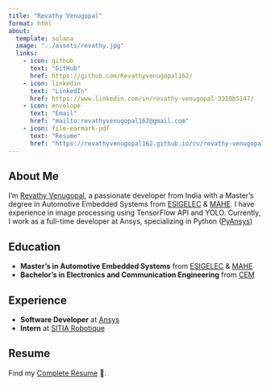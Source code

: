 ```yaml
---
title: "Revathy Venugopal"
format: html
about:
  template: solana
  image: "../assets/revathy.jpg"
  links: 
    - icon: github
      text: "GitHub"
      href: https://github.com/Revathyvenugopal162/
    - icon: linkedin
      text: "LinkedIn"
      href: https://www.linkedin.com/in/revathy-venugopal-3310b5147/
    - icon: envelope
      text: "Email"
      href: "mailto:revathyvenugopal162@gmail.com"
    - icon: file-earmark-pdf
      text: "Resume"
      href: "https://revathyvenugopal162.github.io/cv/revathy-venugopal.pdf"
---
```


## About Me
I'm [Revathy Venugopal](https://www.linkedin.com/in/revathy-venugopal-3310b5147/), a passionate developer from India with a Master's degree in Automotive Embedded Systems from [ESIGELEC](https://www.esigelec.fr/fr) & [MAHE](https://manipal.edu/msis.html). I have experience in image processing using TensorFlow API and YOLO. Currently, I work as a full-time developer at Ansys, specializing in Python ([PyAnsys](https://github.com/ansys))

## Education

- **Master's in Automotive Embedded Systems** from [ESIGELEC](https://www.esigelec.fr/fr) & [MAHE](https://manipal.edu/msis.html)
- **Bachelor's in Electronics and Communication Engineering** from [CEM](https://www.cem.ac.in/)

## Experience

- **Software Developer** at [Ansys](https://www.ansys.com/)
- **Intern** at [SITIA Robotique](https://www.sitia.fr/robotique/)

## Resume

Find my [Complete Resume](https://revathyvenugopal162.github.io/cv/revathy-venugopal.pdf) 🙂.
